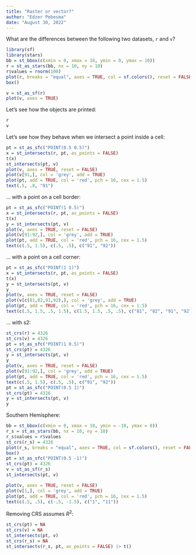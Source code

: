 ```yaml
---
title: "Raster or vector?"
author: "Edzer Pebesma"
date: "August 30, 2022"
---
```



What are the differences between the following two datasets, `r` and `v`?


```r
library(sf)
library(stars)
bb = st_bbox(c(xmin = 0, xmax = 10, ymin = 0, ymax = 10))
r = st_as_stars(bb, nx = 10, ny = 10)
r$values = rnorm(100)
plot(r, breaks = "equal", axes = TRUE, col = sf.colors(), reset = FALSE)
box()
```

```r
v = st_as_sf(r)
plot(v, axes = TRUE)
```

Let's see how the objects are printed:
```r
r
v
```

Let's see how they behave when we intersect a point inside a cell:

```r
pt = st_as_sfc("POINT(0.5 0.5)")
x = st_intersects(r, pt, as_points = FALSE)
t(x)
st_intersects(pt, v)
plot(v, axes = TRUE, reset = FALSE)
plot(v[91,], col = 'grey', add = TRUE)
plot(pt, add = TRUE, col = 'red', pch = 16, cex = 1.5)
text(.5, .8, "91")
```

... with a point on a cell border:
```r
pt = st_as_sfc("POINT(1 0.5)")
x = st_intersects(r, pt, as_points = FALSE)
t(x)
y = st_intersects(pt, v)
plot(v, axes = TRUE, reset = FALSE)
plot(v[91:92,], col = 'grey', add = TRUE)
plot(pt, add = TRUE, col = 'red', pch = 16, cex = 1.5)
text(c(.5, 1.5), c(.5, .5), c("91", "92"))
```

... with a point on a cell corner:
```r
pt = st_as_sfc("POINT(1 1)")
x = st_intersects(r, pt, as_points = FALSE)
t(x)
y = st_intersects(pt, v)
y
plot(v, axes = TRUE, reset = FALSE)
plot(v[c(81,82,91,92),], col = 'grey', add = TRUE)
plot(pt, add = TRUE, col = 'red', pch = 16, cex = 1.5)
text(c(.5, 1.5, .5, 1.5), c(1.5, 1.5, .5, .5), c("81", "82", "91", "92"))
```


... with s2:
```r
st_crs(r) = 4326
st_crs(v) = 4326
pt = st_as_sfc("POINT(1 0.5)")
st_crs(pt) = 4326
y = st_intersects(pt, v)
y
plot(v, axes = TRUE, reset = FALSE)
plot(v[91:92,], col = 'grey', add = TRUE)
plot(pt, add = TRUE, col = 'red', pch = 16, cex = 1.5)
text(c(.5, 1.5), c(.5, .5), c("91", "92"))
pt = st_as_sfc("POINT(0.5 1)")
st_crs(pt) = 4326
y = st_intersects(pt, v)
y
```

Southern Hemisphere:
```r
bb = st_bbox(c(xmin = 0, xmax = 10, ymin = -10, ymax = 0))
r_s = st_as_stars(bb, nx = 10, ny = 10)
r_s$values = r$values
st_crs(r_s) = 4326
plot(r_s, breaks = "equal", axes = TRUE, col = sf.colors(), reset = FALSE)
box()
pt = st_as_sfc("POINT(0.5 -1)")
st_crs(pt) = 4326
v = st_as_sf(r_s)
st_intersects(pt, v)
```

```r
plot(v, axes = TRUE, reset = FALSE)
plot(v[1,], col = 'grey', add = TRUE)
plot(pt, add = TRUE, col = 'red', pch = 16, cex = 1.5)
text(c(.5, .5), c(-.5, -1.5), c("1", "11"))
```

Removing CRS assumes $R^2$:
```r
st_crs(pt) = NA
st_crs(v) = NA
st_intersects(pt, v)
st_crs(r_s) = NA
st_intersects(r_s, pt, as_points = FALSE) |> t()
```

